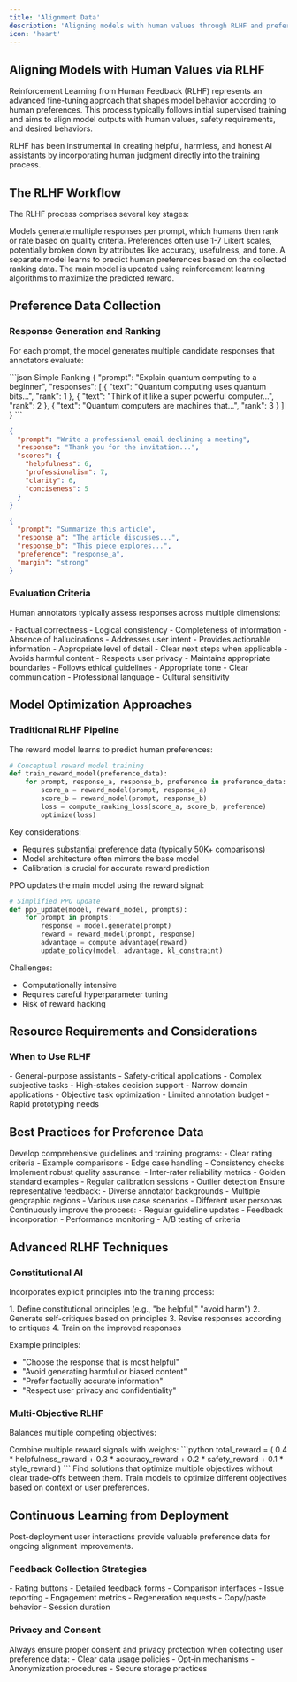 ```yaml
---
title: 'Alignment Data'
description: 'Aligning models with human values through RLHF and preference learning'
icon: 'heart'
---
```


## Aligning Models with Human Values via RLHF

Reinforcement Learning from Human Feedback (RLHF) represents an advanced fine-tuning approach that shapes model behavior according to human preferences. This process typically follows initial supervised training and aims to align model outputs with human values, safety requirements, and desired behaviors.

<Note>
RLHF has been instrumental in creating helpful, harmless, and honest AI assistants by incorporating human judgment directly into the training process.
</Note>

## The RLHF Workflow

The RLHF process comprises several key stages:

<Steps>
<Step title="Preference Collection">
Models generate multiple responses per prompt, which humans then rank or rate based on quality criteria.

<Info>
Preferences often use 1-7 Likert scales, potentially broken down by attributes like accuracy, usefulness, and tone.
</Info>
</Step>

<Step title="Reward Model Training">
A separate model learns to predict human preferences based on the collected ranking data.
</Step>

<Step title="Policy Optimization">
The main model is updated using reinforcement learning algorithms to maximize the predicted reward.
</Step>
</Steps>

## Preference Data Collection

### Response Generation and Ranking

For each prompt, the model generates multiple candidate responses that annotators evaluate:

<CodeGroup>
```json Simple Ranking
{
  "prompt": "Explain quantum computing to a beginner",
  "responses": [
    {
      "text": "Quantum computing uses quantum bits...",
      "rank": 1
    },
    {
      "text": "Think of it like a super powerful computer...",
      "rank": 2
    },
    {
      "text": "Quantum computers are machines that...",
      "rank": 3
    }
  ]
}
```

```json Detailed Scoring
{
  "prompt": "Write a professional email declining a meeting",
  "response": "Thank you for the invitation...",
  "scores": {
    "helpfulness": 6,
    "professionalism": 7,
    "clarity": 6,
    "conciseness": 5
  }
}
```

```json Pairwise Comparison
{
  "prompt": "Summarize this article",
  "response_a": "The article discusses...",
  "response_b": "This piece explores...",
  "preference": "response_a",
  "margin": "strong"
}
```
</CodeGroup>

### Evaluation Criteria

Human annotators typically assess responses across multiple dimensions:

<Tabs>
<Tab title="Accuracy">
- Factual correctness
- Logical consistency
- Completeness of information
- Absence of hallucinations
</Tab>

<Tab title="Helpfulness">
- Addresses user intent
- Provides actionable information
- Appropriate level of detail
- Clear next steps when applicable
</Tab>

<Tab title="Safety">
- Avoids harmful content
- Respects user privacy
- Maintains appropriate boundaries
- Follows ethical guidelines
</Tab>

<Tab title="Style">
- Appropriate tone
- Clear communication
- Professional language
- Cultural sensitivity
</Tab>
</Tabs>

## Model Optimization Approaches

### Traditional RLHF Pipeline

<AccordionGroup>
<Accordion title="Reward Model Training">
The reward model learns to predict human preferences:

```python
# Conceptual reward model training
def train_reward_model(preference_data):
    for prompt, response_a, response_b, preference in preference_data:
        score_a = reward_model(prompt, response_a)
        score_b = reward_model(prompt, response_b)
        loss = compute_ranking_loss(score_a, score_b, preference)
        optimize(loss)
```

Key considerations:
- Requires substantial preference data (typically 50K+ comparisons)
- Model architecture often mirrors the base model
- Calibration is crucial for accurate reward prediction
</Accordion>

<Accordion title="PPO (Proximal Policy Optimization)">
PPO updates the main model using the reward signal:

```python
# Simplified PPO update
def ppo_update(model, reward_model, prompts):
    for prompt in prompts:
        response = model.generate(prompt)
        reward = reward_model(prompt, response)
        advantage = compute_advantage(reward)
        update_policy(model, advantage, kl_constraint)
```

Challenges:
- Computationally intensive
- Requires careful hyperparameter tuning
- Risk of reward hacking
</Accordion>
</AccordionGroup>

## Resource Requirements and Considerations

### When to Use RLHF

<CardGroup cols={2}>
<Card title="Ideal Use Cases" icon="check">
- General-purpose assistants
- Safety-critical applications
- Complex subjective tasks
- High-stakes decision support
</Card>

<Card title="Consider Alternatives" icon="x">
- Narrow domain applications
- Objective task optimization
- Limited annotation budget
- Rapid prototyping needs
</Card>
</CardGroup>



## Best Practices for Preference Data

<Steps>
<Step title="Annotator Training">
Develop comprehensive guidelines and training programs:
- Clear rating criteria
- Example comparisons
- Edge case handling
- Consistency checks
</Step>

<Step title="Quality Control">
Implement robust quality assurance:
- Inter-rater reliability metrics
- Golden standard examples
- Regular calibration sessions
- Outlier detection
</Step>

<Step title="Diversity Considerations">
Ensure representative feedback:
- Diverse annotator backgrounds
- Multiple geographic regions
- Various use case scenarios
- Different user personas
</Step>

<Step title="Iterative Refinement">
Continuously improve the process:
- Regular guideline updates
- Feedback incorporation
- Performance monitoring
- A/B testing of criteria
</Step>
</Steps>

## Advanced RLHF Techniques

### Constitutional AI

Incorporates explicit principles into the training process:

<Accordion title="Implementation Approach">
1. Define constitutional principles (e.g., "be helpful," "avoid harm")
2. Generate self-critiques based on principles
3. Revise responses according to critiques
4. Train on the improved responses

Example principles:
- "Choose the response that is most helpful"
- "Avoid generating harmful or biased content"
- "Prefer factually accurate information"
- "Respect user privacy and confidentiality"
</Accordion>

### Multi-Objective RLHF

Balances multiple competing objectives:

<Tabs>
<Tab title="Weighted Rewards">
Combine multiple reward signals with weights:
```python
total_reward = (
    0.4 * helpfulness_reward +
    0.3 * accuracy_reward +
    0.2 * safety_reward +
    0.1 * style_reward
)
```
</Tab>

<Tab title="Pareto Optimization">
Find solutions that optimize multiple objectives without clear trade-offs between them.
</Tab>

<Tab title="Conditional Training">
Train models to optimize different objectives based on context or user preferences.
</Tab>
</Tabs>

## Continuous Learning from Deployment

<Tip>
Post-deployment user interactions provide valuable preference data for ongoing alignment improvements.
</Tip>

### Feedback Collection Strategies

<CardGroup cols={2}>
<Card title="Explicit Feedback" icon="thumbs-up">
- Rating buttons
- Detailed feedback forms
- Comparison interfaces
- Issue reporting
</Card>

<Card title="Implicit Signals" icon="chart-line">
- Engagement metrics
- Regeneration requests
- Copy/paste behavior
- Session duration
</Card>
</CardGroup>

### Privacy and Consent

<Note>
Always ensure proper consent and privacy protection when collecting user preference data:
- Clear data usage policies
- Opt-in mechanisms
- Anonymization procedures
- Secure storage practices
</Note> 